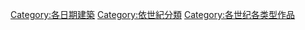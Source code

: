 [[Category:各日期建築|Category:各日期建築]]
[[Category:依世紀分類|Category:依世紀分類]]
[[Category:各世纪各类型作品|Category:各世纪各类型作品]]